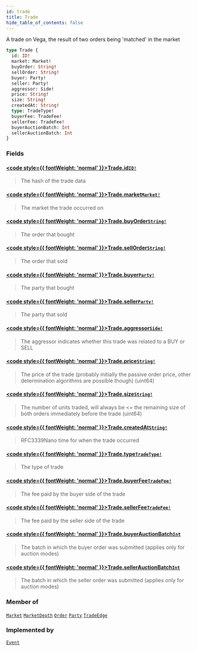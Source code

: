 ```yaml
---
id: trade
title: Trade
hide_table_of_contents: false
---
```








A trade on Vega, the result of two orders being 'matched' in the market

```graphql
type Trade {
  id: ID!
  market: Market!
  buyOrder: String!
  sellOrder: String!
  buyer: Party!
  seller: Party!
  aggressor: Side!
  price: String!
  size: String!
  createdAt: String!
  type: TradeType!
  buyerFee: TradeFee!
  sellerFee: TradeFee!
  buyerAuctionBatch: Int
  sellerAuctionBatch: Int
}
```


### Fields

#### [<code style={{ fontWeight: 'normal' }}>Trade.<b>id</b></code>](#)<Bullet />[`ID!`](/testnet/api/graphql/scalars/id) <Badge class="secondary" text="non-null"/> <Badge class="secondary" text="scalar"/>
> The hash of the trade data
> 

#### [<code style={{ fontWeight: 'normal' }}>Trade.<b>market</b></code>](#)<Bullet />[`Market!`](/testnet/api/graphql/objects/market) <Badge class="secondary" text="non-null"/> <Badge class="secondary" text="object"/>
> The market the trade occurred on
> 

#### [<code style={{ fontWeight: 'normal' }}>Trade.<b>buyOrder</b></code>](#)<Bullet />[`String!`](/testnet/api/graphql/scalars/string) <Badge class="secondary" text="non-null"/> <Badge class="secondary" text="scalar"/>
> The order that bought
> 

#### [<code style={{ fontWeight: 'normal' }}>Trade.<b>sellOrder</b></code>](#)<Bullet />[`String!`](/testnet/api/graphql/scalars/string) <Badge class="secondary" text="non-null"/> <Badge class="secondary" text="scalar"/>
> The order that sold
> 

#### [<code style={{ fontWeight: 'normal' }}>Trade.<b>buyer</b></code>](#)<Bullet />[`Party!`](/testnet/api/graphql/objects/party) <Badge class="secondary" text="non-null"/> <Badge class="secondary" text="object"/>
> The party that bought
> 

#### [<code style={{ fontWeight: 'normal' }}>Trade.<b>seller</b></code>](#)<Bullet />[`Party!`](/testnet/api/graphql/objects/party) <Badge class="secondary" text="non-null"/> <Badge class="secondary" text="object"/>
> The party that sold
> 

#### [<code style={{ fontWeight: 'normal' }}>Trade.<b>aggressor</b></code>](#)<Bullet />[`Side!`](/testnet/api/graphql/enums/side) <Badge class="secondary" text="non-null"/> <Badge class="secondary" text="enum"/>
> The aggressor indicates whether this trade was related to a BUY or SELL
> 

#### [<code style={{ fontWeight: 'normal' }}>Trade.<b>price</b></code>](#)<Bullet />[`String!`](/testnet/api/graphql/scalars/string) <Badge class="secondary" text="non-null"/> <Badge class="secondary" text="scalar"/>
> The price of the trade (probably initially the passive order price, other determination algorithms are possible though) (uint64)
> 

#### [<code style={{ fontWeight: 'normal' }}>Trade.<b>size</b></code>](#)<Bullet />[`String!`](/testnet/api/graphql/scalars/string) <Badge class="secondary" text="non-null"/> <Badge class="secondary" text="scalar"/>
> The number of units traded, will always be &#x003C;= the remaining size of both orders immediately before the trade (uint64)
> 

#### [<code style={{ fontWeight: 'normal' }}>Trade.<b>createdAt</b></code>](#)<Bullet />[`String!`](/testnet/api/graphql/scalars/string) <Badge class="secondary" text="non-null"/> <Badge class="secondary" text="scalar"/>
> RFC3339Nano time for when the trade occurred
> 

#### [<code style={{ fontWeight: 'normal' }}>Trade.<b>type</b></code>](#)<Bullet />[`TradeType!`](/testnet/api/graphql/enums/trade-type) <Badge class="secondary" text="non-null"/> <Badge class="secondary" text="enum"/>
> The type of trade
> 

#### [<code style={{ fontWeight: 'normal' }}>Trade.<b>buyerFee</b></code>](#)<Bullet />[`TradeFee!`](/testnet/api/graphql/objects/trade-fee) <Badge class="secondary" text="non-null"/> <Badge class="secondary" text="object"/>
> The fee paid by the buyer side of the trade
> 

#### [<code style={{ fontWeight: 'normal' }}>Trade.<b>sellerFee</b></code>](#)<Bullet />[`TradeFee!`](/testnet/api/graphql/objects/trade-fee) <Badge class="secondary" text="non-null"/> <Badge class="secondary" text="object"/>
> The fee paid by the seller side of the trade
> 

#### [<code style={{ fontWeight: 'normal' }}>Trade.<b>buyerAuctionBatch</b></code>](#)<Bullet />[`Int`](/testnet/api/graphql/scalars/int) <Badge class="secondary" text="scalar"/>
> The batch in which the buyer order was submitted (applies only for auction modes)
> 

#### [<code style={{ fontWeight: 'normal' }}>Trade.<b>sellerAuctionBatch</b></code>](#)<Bullet />[`Int`](/testnet/api/graphql/scalars/int) <Badge class="secondary" text="scalar"/>
> The batch in which the seller order was submitted (applies only for auction modes)
> 



### Member of

[`Market`](/testnet/api/graphql/objects/market)  <Badge class="secondary" text="object"/><Bullet />[`MarketDepth`](/testnet/api/graphql/objects/market-depth)  <Badge class="secondary" text="object"/><Bullet />[`Order`](/testnet/api/graphql/objects/order)  <Badge class="secondary" text="object"/><Bullet />[`Party`](/testnet/api/graphql/objects/party)  <Badge class="secondary" text="object"/><Bullet />[`TradeEdge`](/testnet/api/graphql/objects/trade-edge)  <Badge class="secondary" text="object"/>

### Implemented by

[`Event`](/testnet/api/graphql/unions/event)  <Badge class="secondary" text="union"/>



